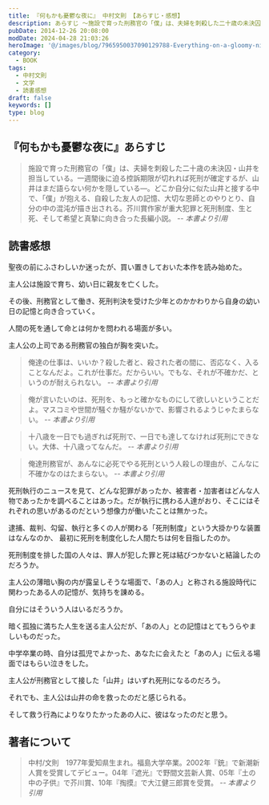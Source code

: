 ```yaml
---
title: 『何もかも憂鬱な夜に』 中村文則 【あらすじ・感想】
description: あらすじ ～施設で育った刑務官の「僕」は、夫婦を刺殺した二十歳の未決囚・山井を担当している。一週間後に迫る控訴期限が切れれば死刑が確定するが、山井はまだ語らない何かを隠している―。どこか自分に似た山井と接する中で、「僕」が抱える、自殺した友人の記憶、大切な恩師とのやりとり、自分の中の混沌が描き出される。
pubDate: 2014-12-26 20:08:00
modDate: 2024-04-28 21:03:26
heroImage: '@/images/blog/7965950037090129788-Everything-on-a-gloomy-night.webp'
category:
  - BOOK
tags:
  - 中村文則
  - 文学
  - 読書感想
draft: false
keywords: []
type: blog
---
```


## 『何もかも憂鬱な夜に』あらすじ

> 施設で育った刑務官の「僕」は、夫婦を刺殺した二十歳の未決囚・山井を担当している。一週間後に迫る控訴期限が切れれば死刑が確定するが、山井はまだ語らない何かを隠している―。どこか自分に似た山井と接する中で、「僕」が抱える、自殺した友人の記憶、大切な恩師とのやりとり、自分の中の混沌が描き出される。芥川賞作家が重大犯罪と死刑制度、生と死、そして希望と真摯に向き合った長編小説。 <cite>-- 本書より引用</cite>

## 読書感想

聖夜の前にふさわしいか迷ったが、買い置きしておいた本作を読み始めた。

主人公は施設で育ち、幼い日に親友を亡くした。

その後、刑務官として働き、死刑判決を受けた少年とのかかわりから自身の幼い日の記憶と向き合っていく。

人間の死を通して命とは何かを問われる場面が多い。

主人公の上司である刑務官の独白が胸を突いた。

> 俺達の仕事は、いいか？殺した者と、殺された者の間に、否応なく、入ることなんだよ。これが仕事だ。だからいい。でもな、それが不確かだ、というのが耐えられない。 <cite>-- 本書より引用</cite>

> 俺が言いたいのは、死刑を、もっと確かなものにして欲しいということだよ。マスコミや世間が騒ぐか騒がないかで、影響されるようじゃたまらない。 <cite>-- 本書より引用</cite>

> 十八歳を一日でも過ぎれば死刑で、一日でも達してなければ死刑にできない。大体、十八歳ってなんだ。 <cite>-- 本書より引用</cite>

> 俺達刑務官が、あんなに必死でやる死刑という人殺しの理由が、こんなに不確かなのはたまらない。 <cite>-- 本書より引用</cite>

死刑執行のニュースを見て、どんな犯罪があったか、被害者・加害者はどんな人物であったかを調べることはあった。だが執行に携わる人達がおり、そこにはそれぞれの思いがあるのだという想像力が働いたことは無かった。

逮捕、裁判、勾留、執行と多くの人が関わる「死刑制度」という大掛かりな装置はなんなのか、 最初に死刑を制度化した人間たちは何を目指したのか。

死刑制度を排した国の人々は、罪人が犯した罪と死は結びつかないと結論したのだろうか。

主人公の薄暗い胸の内が露呈しそうな場面で、「あの人」と称される施設時代に関わったある人の記憶が、気持ちを諌める。

自分にはそういう人はいるだろうか。

暗く孤独に満ちた人生を送る主人公だが、「あの人」との記憶はとてもうらやましいものだった。

中学卒業の時、自分は孤児でよかった、あなたに会えたと「あの人」に伝える場面ではもらい泣きをした。

主人公が刑務官として接した「山井」はいずれ死刑になるのだろう。

それでも、主人公は山井の命を救ったのだと感じられる。

そして救う行為によりなりたかったあの人に、彼はなったのだと思う。

<div class='not-prose'>
  <div data-vc_mylinkbox_id='886768416'></div>
</div>

## 著者について

> 中村/文則　1977年愛知県生まれ。福島大学卒業。2002年『銃』で新潮新人賞を受賞してデビュー。04年『遮光』で野間文芸新人賞、05年『土の中の子供』で芥川賞、10年『掏摸』で大江健三郎賞を受賞。 <cite>-- 本書より引用</cite>
